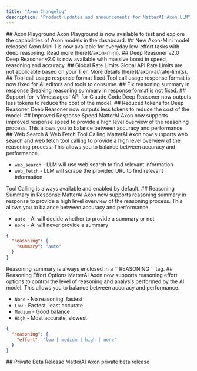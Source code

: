 ```yaml
---
title: "Axon Changelog"
description: "Product updates and announcements for MatterAI Axon LLM"
---
```


<Update label="October 10th, 2025">
  ## Axon Playground Axon Playground is now available to test and explore the
  capabilities of Axon models in the dashboard.
</Update>

<Update label="October 5th, 2025">
  ## New Axon-Mini model released Axon Mini 1 is now available for everyday
  low-effort tasks with deep reasoning. Read more [here](/axon-mini).
</Update>

<Update label="September 30th, 2025">
  ## Deep Reasoner v2.0 Deep Reasoner v2.0 is now available with massive boost
  in speed, reasoning and accuracy.
</Update>

<Update label="September 23rd, 2025">
  ## Global Rate Limits Global API Rate Limits are not applicable based on your
  Tier. More details [here](/axon-ai/rate-limits).
</Update>

<Update label="September 11th, 2025">
  ## Tool call usage response format fixed Tool call usage response format is
  now fixed for AI editors and tools to consume.
</Update>

<Update label="September 7th, 2025">
  ## Fix reasoning summary in response Breaking reasoning summary in response
  format is not fixed.
</Update>

<Update label="September 3rd, 2025">
  ## Support for `v1/messages` API for Claude Code Deep Reasoner now outputs
  less tokens to reduce the cost of the model.
</Update>

<Update label="September 1st, 2025">
  ## Reduced tokens for Deep Reasoner Deep Reasoner now outputs less tokens to
  reduce the cost of the model.
</Update>

<Update label="August 25th, 2025">
  ## Improved Response Speed MatterAI Axon now supports improved response speed
  to provide a high level overview of the reasoning process. This allows you to
  balance between accuracy and performance.
</Update>

<Update label="August 20th, 2025">
## Web Search & Web Fetch Tool Calling
MatterAI Axon now supports web search and web fetch tool calling to provide a high level overview of the reasoning process. This allows you to balance between accuracy and performance.

- `web_search` - LLM will use web search to find relevant information
- `web_fetch` - LLM will scrape the provided URL to find relevant information

<Note>
Tool Calling is always available and enabled by default.
</Note>
</Update>

<Update label="August 10th, 2025">
## Reasoning Summary in Response
MatterAI Axon now supports reasoning summary in response to provide a high level overview of the reasoning process. This allows you to balance between accuracy and performance.

- `auto` - AI will decide whether to provide a summary or not
- `none` - AI will never provide a summary

```json
{
  "reasoning": {
    "summary": "auto"
  }
}
```

<Note>
Reasoning summary is always enclosed in a `<reasoning_start>` REASONING `<reasoning_end>` tag.
</Note>
</Update>

<Update label="August 5, 2025">
## Reasoning Effort Options
MatterAI Axon now supports reasoning effort options to control the level of reasoning and analysis performed by the AI model. This allows you to balance between accuracy and performance.

- `None` - No reasoning, fastest
- `Low` - Fastest, least accurate
- `Medium` - Good balance
- `High` - Most accurate, slowest

```json
{
  "reasoning": {
    "effort": "low | medium | high | none"
  }
}
```

</Update>

<Update label="August 1, 2025">
  ## Private Beta Release MatterAI Axon private beta release
</Update>
